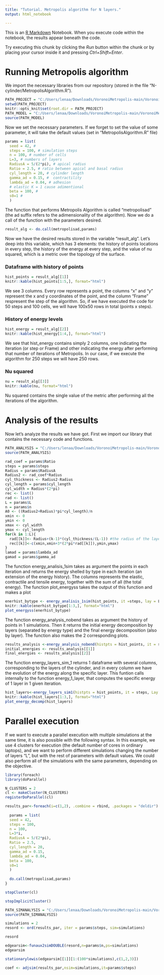 ---
title: "Tutorial. Metropolis algorithm for N layers."
output: html_notebook

---

This is an [R Markdown](http://rmarkdown.rstudio.com) Notebook. When you execute code within the notebook, the results appear beneath the code. 

Try executing this chunk by clicking the *Run* button within the chunk or by placing your cursor inside it and pressing *Ctrl+Shift+Enter*. 

 
# Running Metropolis algorithm
 
We import the necessary libraries from our repository (stored in the file "N-cylinder/MetropolisAlgorithm.R").
```{r message=FALSE, warning=FALSE, include=FALSE}
PATH_PROJECT = "C:/Users/lenaa/Downloads/VoronoiMetropolis-main/VoronoiMetropolis-main/Ncylinder/"
setwd(PATH_PROJECT)
knitr::opts_knit$set(root.dir = PATH_PROJECT)
PATH_MODEL = "C:/Users/lenaa/Downloads/VoronoiMetropolis-main/VoronoiMetropolis-main/Source/Ncylinder/source_MetropolisAlgorithm.R"
source(PATH_MODEL)
```

Now we set the necessary parameters. If we forget to set the value of some parameter, it will take the default values (set in "MetropolisAlgorithm.R" file)
```{r}
params = list(
  seed = 42, # 
  steps = 100, # simulation steps
  n = 100, # number of cells
  L=3, # numbers of layers
  RadiusA = 5/(2*pi), # apical radius
  Ratio = 2.5, # ratio between apical and basal radius 
  cyl_length = 20, # cylinder length
  gamma_ad = 0.15, #  contractility
  lambda_ad = 0.04, # adhesion 
  # elastic K = 1 cause adimentional
  beta = 100, #
  s0=1 # 
  )
```

The function that performs Metropolis Algorithm is called "metropolisad" (the ad suffix refers to the adimensionality of the algorithm). Now we do a call of the function with the parameters desired.
```{r}
result_alg <- do.call(metropolisad,params)
```

Now we have the desired results stored in the variable "result_alg". Let's deep into this variable, which has 3 elements: the history of points locations in every step, the history of the energy at every step, and the value of nu squared, which is a metric over the topology of the surface.

### Dataframe with history of points

```{r}
hist_points = result_alg[[1]]
knitr::kable(hist_points[1:5,], format="html")
```


We see 3 columns. Every row represents a point, the columns "x" and "y"
represent the x and y coordinates of the point, and the column "Frame" 
respresent the step of the algorithm. So, if we have executed the code for 
50 steps and 100 cells, we will have 100x50 rows in total (points x steps).

### History of energy levels

```{r}
hist_energy = result_alg[[2]]
knitr::kable(hist_energy[1:4,], format="html")
```

We see that hist_energy contains simply 2 columns, one indicating the iteration 
(or step or Frame) and other indicating the energy after performing that number 
of iterations of Metropolis. In our case, if we execute the algorithm for 250 
steps we will have 250 rows.

### Nu squared

```{r}
nu = result_alg[[3]]
knitr::kable(nu, format="html")
```

Nu squared contains the single value of the metric after performing all the iterations of the algorithm.





# Analysis of the results

Now let's analyze the results we have got. First we import our library that contains the necessary code and functions.

```{r,include=FALSE}
PATH_ANALYSIS = "C:/Users/lenaa/Downloads/VoronoiMetropolis-main/VoronoiMetropolis-main/Source/Analysis/source_analysis.R"
source(PATH_ANALYSIS)
```

```{r}
rad_coef = params$Ratio
steps = params$steps
Radius = params$RadiusA
Radius2 <- rad_coef*Radius
cyl_thickness <- Radius2-Radius
cyl_length = params$cyl_length
cyl_width = Radius*(2*pi)
rec <- list()
rad <- list()
L = params$L
n = params$n
A0 <- ((Radius2+Radius)*pi*cyl_length)/n
xmin <- 0
ymin <- 0
xmax <- cyl_width
ymax <- cyl_length
for(k in 1:L){
  rad[[k]]<- Radius+(k-1)*(cyl_thickness/(L-1)) #the radius of the layer k
  rec[[k]]<-c(xmin,xmin+3*(2*pi*rad[[k]]),ymin,ymax)
}
lamad = params$lambda_ad
gamad = params$gamma_ad
```


The function energy_analisis_1sim  takes as argument the points in each iteration and returns the energy shelled by type in each iteration (an extension of the energy history). The columns represents the elastic, contractile and tensile energy, together with the sum of all (the total energy). The function plot_energyss takes the output of this function and makes a plot

```{r}
enerhist_bytype <- energy_analisis_1sim(hist_points, it =steps, lay = L, n = n)
knitr::kable(enerhist_bytype[1:3,], format="html")
plot_energyss(enerhist_bytype)
```


The function energy_analysis_nobend takes as argument the history of points in 1 simulations. Then it returns the initial energy decomposition by layers (separated by energy type) and the final energy decomposition (also by layer). The function also makes the 2 corresponding plots.

```{r}

results_analysis <-energy_analysis_nobend(histpts = hist_points, it = steps, n = n, Lay =L)
initial_energies <- results_analysis[[1]]
final_energies <- results_analysis[[2]]
```



The function energy_layers_sim_1 returns 1 dataframe with several columns, corresponding to the layers of the cylinder, and in every column we have the evolution of the energy along the specific layer. This funtion calls internally to the function energy_1_layer, that computes the specific energy of 1 layer in 1 given iteration.

```{r}
hist_layers<-energy_layers_sim1(histpts = hist_points, it = steps, Lay =L, n =n, rect = rec)
knitr::kable(hist_layers[1:3,], format="html")
plot_energy_decomp(hist_layers)
```





# Parallel execution

If we want to execute a parallel execution with multiple simulations at the same
time, it is also possible with the following syntax. In this example, we use
4 clusters for execution (the default number of cores in ordinary laptops),
and we want to perform different simulations changing the number of layers "L",
but with the rest of parameters with default values. We could also perform all 
of the simulations with the same parameters, depending on the objective.

```{r include=FALSE}
library(foreach)
library(doParallel)

N_CLUSTERS = 2
cl <- makeCluster(N_CLUSTERS) 
registerDoParallel(cl)

results_par<-foreach(i=c(1,2), .combine = rbind, .packages = "deldir") %dopar% {
  
  params = list(
  seed = 42,
  steps = 100,
  n = 100,
  L=3*i,
  RadiusA = 5/(2*pi),
  Ratio = 2.5,
  cyl_length = 20,
  gamma_ad = 0.15, 
  lambda_ad = 0.04, 
  beta = 100, 
  s0=1
  )
  
  do.call(metropolisad,params)
}

stopCluster(cl)

stopImplicitCluster()
```



```{r,include=FALSE}
PATH_SIMANALYSIS = "C:/Users/lenaa/Downloads/VoronoiMetropolis-main/VoronoiMetropolis-main/Source/Analysis/source_simulation_analysis.R"
source(PATH_SIMANALYSIS)
```


```{r}
simulations = 2
resord <- ord(results_par, iter = params$steps, sim=simulations)
```


```{r}
resord
```



```{r}
edgearsim<-funaux2simDOUBLE(resord,n=params$n,ps=simulations)
edgearsim
```


```{r}
stationarylewis(edgearsim[[1]][1:(100*simulations),c(1,2,3)])
```



```{r}
coef <- adjsim(results_par,nsim=simulations,it=params$steps)
```




